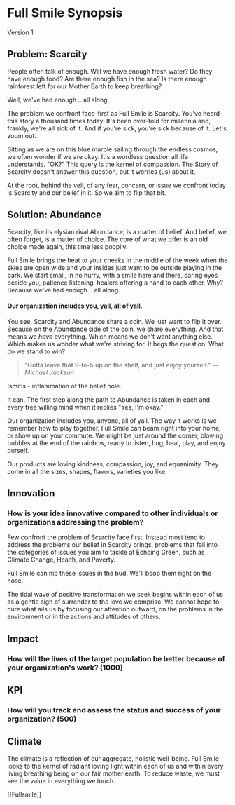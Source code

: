 # Full Smile Synopsis
Version 1

## Problem: Scarcity

People often talk of enough. Will we have enough fresh water? Do they have enough food? Are there enough fish in the sea? Is there enough rainforest left for our Mother Earth to keep breathing?

Well, we've had enough... all along.

The problem we confront face-first as Full Smile is Scarcity. You've heard this story a thousand times today. It's been over-told for millennia and, frankly, we're all sick of it. And if you're sick, you're sick because of it. Let's zoom out.

Sitting as we are on this blue marble sailing through the endless cosmos, we often wonder if we are okay. It's a wordless question all life understands. "OK?" This query is the kernel of compassion. The Story of Scarcity doesn't answer this question, but it worries (us) about it.

At the root, behind the veil, of any fear, concern, or issue we confront today is Scarcity and our belief in it. So we aim to flip that bit.

## Solution: Abundance

Scarcity, like its elysian rival Abundance, is a matter of belief. And belief, we often forget, is a matter of choice. The core of what we offer is an old choice made again, this time less poopily.

Full Smile brings the heat to your cheeks in the middle of the week when the skies are open wide and your insides just want to be outside playing in the park. We start small, in no hurry, with a smile here and there, caring eyes beside you, patience listening, healers offering a hand to each other. Why? Because we've had enough… all along.

#### Our organization includes you, yall, all of yall.

You see, Scarcity and Abundance share a coin. We just want to flip it over. Because on the Abundance side of the coin, we share everything. And that means we *have* everything. Which means we don't want anything else. Which makes us wonder what we're striving for. It begs the question: What do we stand to win?

> "Gotta leave that 9-to-5 up on the shelf, and just enjoy yourself."
— <cite>Michael Jackson</cite>

Ismitis - inflammation of the belief hole.

It can. The first step along the path to Abundance is taken in each and every free willing mind when it replies "Yes, I'm okay."

Our organization includes you, anyone, all of yall. The way it works is we remember how to play together. Full Smile can beam right into your home, or show up on your commute. We might be just around the corner, blowing bubbles at the end of the rainbow, ready to listen, hug, heal, play, and enjoy ourself.

Our products are loving kindness, compassion, joy, and equanimity. They come in all the sizes, shapes, flavors, varieties you like.

## Innovation
### How is your idea innovative compared to other individuals or organizations addressing the problem?

Few confront the problem of Scarcity face first. Instead most tend to address the problems our belief in Scarcity brings, problems that fall into the categories of issues you aim to tackle at Echoing Green, such as Climate Change, Health, and Poverty.

Full Smile can nip these issues in the bud. We'll boop them right on the nose.

The tidal wave of positive transformation we seek begins within each of us as a gentle sigh of surrender to the love we comprise. We cannot hope to cure what ails us by focusing our attention outward, on the problems in the environment or in the actions and attitudes of others.

## Impact
### How will the lives of the target population be better because of your organization's work? (1000)



## KPI
### How will you track and assess the status and success of your organization? (500)

## Climate

The climate is a reflection of our aggregate, holistic well-being. Full Smile looks to the kernel of radiant loving light within each of us and within every living breathing being on our fair mother earth. To reduce waste, we must see the value in everything we touch.

[[Fullsmile]]